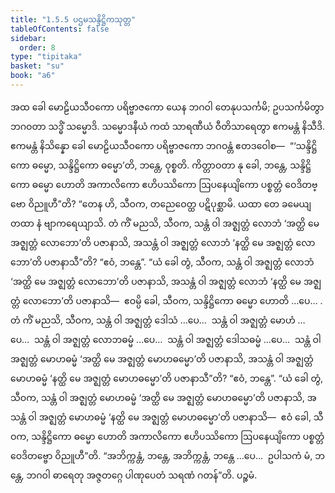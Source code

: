 ```yaml
---
title: "1.5.5 ပဌမသန္ဒိဋ္ဌိကသုတ္တ"
tableOfContents: false
sidebar:
  order: 8
type: "tipitaka"
basket: "su"
book: "a6"
---
```



<DynamicBreadcrumb />

<Division number="47" book="a6">

<Paragraph number="359" book="a6">
အထ ခေါ မောဠိယသီဝကော ပရိဗ္ဗာဇကော ယေန ဘဂဝါ တေနုပသင်္ကမိ; ဥပသင်္ကမိတွာ ဘဂဝတာ သဒ္ဓိံ သမ္မောဒိ. သမ္မောဒနီယံ ကထံ သာရဏီယံ ဝီတိသာရေတွာ ဧကမန္တံ နိသီဒိ. ဧကမန္တံ နိသိန္နော ခေါ မောဠိယသီဝကော ပရိဗ္ဗာဇကော ဘဂဝန္တံ ဧတဒဝေါစ—  “‘သန္ဒိဋ္ဌိကော ဓမ္မော, သန္ဒိဋ္ဌိကော ဓမ္မော’တိ, ဘန္တေ, ဝုစ္စတိ. ကိတ္တာဝတာ နု ခေါ, ဘန္တေ, သန္ဒိဋ္ဌိကော ဓမ္မော ဟောတိ အကာလိကော ဧဟိပဿိကော ဩပနေယျိကော ပစ္စတ္တံ ဝေဒိတဗ္ဗော ဝိညူဟီ”တိ?
</Paragraph>

<Paragraph number="360" book="a6">
“တေန ဟိ, သီဝက, တညေဝေတ္ထ ပဋိပုစ္ဆာမိ. ယထာ တေ ခမေယျ တထာ နံ ဗျာကရေယျာသိ. တံ ကိံ မညသိ, သီဝက, သန္တံ ဝါ အဇ္ဈတ္တံ လောဘံ ‘အတ္ထိ မေ အဇ္ဈတ္တံ လောဘော’တိ ပဇာနာသိ, အသန္တံ ဝါ အဇ္ဈတ္တံ လောဘံ ‘နတ္ထိ မေ အဇ္ဈတ္တံ လောဘော’တိ ပဇာနာသီ”တိ? “ဧဝံ, ဘန္တေ”. “ယံ ခေါ တွံ, သီဝက, သန္တံ ဝါ အဇ္ဈတ္တံ လောဘံ ‘အတ္ထိ မေ အဇ္ဈတ္တံ လောဘော’တိ ပဇာနာသိ, အသန္တံ ဝါ အဇ္ဈတ္တံ လောဘံ ‘နတ္ထိ မေ အဇ္ဈတ္တံ လောဘော’တိ ပဇာနာသိ—  ဧဝမ္ပိ ခေါ, သီဝက, သန္ဒိဋ္ဌိကော ဓမ္မော ဟောတိ …ပေ… .
</Paragraph>

<Paragraph number="361" book="a6">
တံ ကိံ မညသိ, သီဝက, သန္တံ ဝါ အဇ္ဈတ္တံ ဒေါသံ …ပေ…  သန္တံ ဝါ အဇ္ဈတ္တံ မောဟံ …ပေ…  သန္တံ ဝါ အဇ္ဈတ္တံ လောဘဓမ္မံ …ပေ…  သန္တံ ဝါ အဇ္ဈတ္တံ ဒေါသဓမ္မံ …ပေ…  သန္တံ ဝါ အဇ္ဈတ္တံ မောဟဓမ္မံ ‘အတ္ထိ မေ အဇ္ဈတ္တံ မောဟဓမ္မော’တိ ပဇာနာသိ, အသန္တံ ဝါ အဇ္ဈတ္တံ မောဟဓမ္မံ ‘နတ္ထိ မေ အဇ္ဈတ္တံ မောဟဓမ္မော’တိ ပဇာနာသီ”တိ? “ဧဝံ, ဘန္တေ”. “ယံ ခေါ တွံ, သီဝက, သန္တံ ဝါ အဇ္ဈတ္တံ မောဟဓမ္မံ ‘အတ္ထိ မေ အဇ္ဈတ္တံ မောဟဓမ္မော’တိ ပဇာနာသိ, အသန္တံ ဝါ အဇ္ဈတ္တံ မောဟဓမ္မံ ‘နတ္ထိ မေ အဇ္ဈတ္တံ မောဟဓမ္မော’တိ ပဇာနာသိ—  ဧဝံ ခေါ, သီဝက, သန္ဒိဋ္ဌိကော ဓမ္မော ဟောတိ အကာလိကော ဧဟိပဿိကော ဩပနေယျိကော ပစ္စတ္တံ ဝေဒိတဗ္ဗော ဝိညူဟီ”တိ.
</Paragraph>

<Paragraph number="362" book="a6">
“အဘိက္ကန္တံ, ဘန္တေ, အဘိက္ကန္တံ, ဘန္တေ …ပေ…  ဥပါသကံ မံ, ဘန္တေ, ဘဂဝါ ဓာရေတု အဇ္ဇတဂ္ဂေ ပါဏုပေတံ သရဏံ ဂတန်”တိ.

</Paragraph>
</Division>

<Paragraph number="363" type="center" book="a6">
ပဉ္စမံ.
</Paragraph>